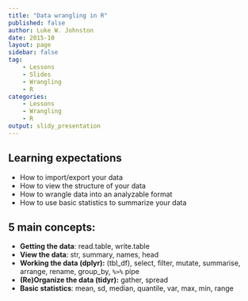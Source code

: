 ```yaml
---
title: "Data wrangling in R"
published: false
author: Luke W. Johnston
date: 2015-10
layout: page
sidebar: false
tag:
    - Lessons
    - Slides
    - Wrangling
    - R
categories:
    - Lessons
    - Wrangling
    - R
output: slidy_presentation
---
```


## Learning expectations ##

- How to import/export your data
- How to view the structure of your data
- How to wrangle data into an analyzable format
- How to use basic statistics to summarize your data

## 5 main concepts: ##

- **Getting the data**: read.table, write.table
- **View the data**: str, summary, names, head
- **Working the data (dplyr):** (tbl\_df), select, filter, mutate, summarise,
arrange, rename, group\_by, `%>%` pipe
- **(Re)Organize the data (tidyr):** gather, spread
- **Basic statistics**: mean, sd, median, quantile, var, max, min, range
